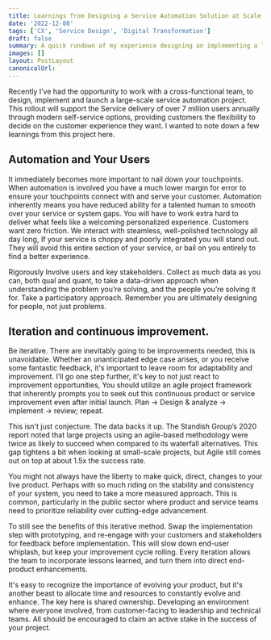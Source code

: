 ```yaml
---
title: Learnings from Designing a Service Automation Solution at Scale
date: '2022-12-08'
tags: ['CX', 'Service Design', 'Digital Transformation']
draft: false
summary: A quick rundown of my experience designing an implementing a large scale operational service automation project, and some of the key takeaways.
images: []
layout: PostLayout
canonicalUrl:
---
```


Recently I’ve had the opportunity to work with a cross-functional team, to design, implement and launch a large-scale service automation project. This rollout will support the Service delivery of over 7 million users annually through modern self-service options, providing customers the flexibility to decide on the customer experience they want. I wanted to note down a few learnings from this project here.

## Automation and Your Users

It immediately becomes more important to nail down your touchpoints. When automation is involved you have a much lower margin for error to ensure your touchpoints connect with and serve your customer. Automation inherently means you have reduced ability for a talented human to smooth over your service or system gaps. You will have to work extra hard to deliver what feels like a welcoming personalized experience. Customers want zero friction. We interact with steamless, well-polished technology all day long, If your service is choppy and poorly integrated you will stand out. They will avoid this entire section of your service, or bail on you entirely to find a better experience.

Rigorously Involve users and key stakeholders. Collect as much data as you can, both qual and quant, to take a data-driven approach when understanding the problem you’re solving, and the people you’re solving it for. Take a participatory approach. Remember you are ultimately designing for people, not just problems.

## Iteration and continuous improvement.

Be iterative. There are inevitably going to be improvements needed, this is unavoidable. Whether an unanticipated edge case arises, or you receive some fantastic feedback, it's important to leave room for adaptability and improvement. I’ll go one step further, it's key to not just react to improvement opportunities, You should utilize an agile project framework that inherently prompts you to seek out this continuous product or service improvement even after initial launch. Plan → Design & analyze → implement → review; repeat.

This isn't just conjecture. The data backs it up. The Standish Group’s 2020 report noted that large projects using an agile-based methodology were twice as likely to succeed when compared to its waterfall alternatives. This gap tightens a bit when looking at small-scale projects, but Agile still comes out on top at about 1.5x the success rate.

You might not always have the liberty to make quick, direct, changes to your live product. Perhaps with so much riding on the stability and consistency of your system, you need to take a more measured approach. This is common, particularly in the public sector where product and service teams need to prioritize reliability over cutting-edge advancement.

To still see the benefits of this iterative method. Swap the implementation step with prototyping, and re-engage with your customers and stakeholders for feedback before implementation. This will slow down end-user whiplash, but keep your improvement cycle rolling. Every iteration allows the team to incorporate lessons learned, and turn them into direct end-product enhancements.

It's easy to recognize the importance of evolving your product, but it's another beast to allocate time and resources to constantly evolve and enhance. The key here is shared ownership. Developing an environment where everyone involved, from customer-facing to leadership and technical teams. All should be encouraged to claim an active stake in the success of your project.
